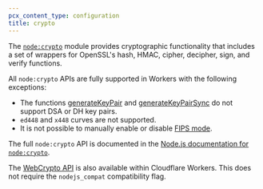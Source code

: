 ```yaml
---
pcx_content_type: configuration
title: crypto
---
```



<Render file="nodejs-compat-howto" product="workers" />

The [`node:crypto`](https://nodejs.org/docs/latest/api/crypto.html) module provides cryptographic functionality that includes a set of wrappers for OpenSSL's hash, HMAC, cipher, decipher, sign, and verify functions.

All `node:crypto` APIs are fully supported in Workers with the following exceptions:

- The functions [generateKeyPair](https://nodejs.org/api/crypto.html#cryptogeneratekeypairtype-options-callback) and [generateKeyPairSync](https://nodejs.org/api/crypto.html#cryptogeneratekeypairsynctype-options)
  do not support DSA or DH key pairs.
- `ed448` and `x448` curves are not supported.
- It is not possible to manually enable or disable [FIPS mode](https://nodejs.org/docs/latest/api/crypto.html#fips-mode).

The full `node:crypto` API is documented in the [Node.js documentation for `node:crypto`](https://nodejs.org/api/crypto.html).

The [WebCrypto API](/workers/runtime-apis/web-crypto/) is also available within Cloudflare Workers. This does not
require the `nodejs_compat` compatibility flag.
